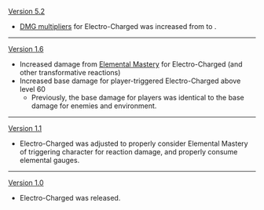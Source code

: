 {{Change History/Header}}
[[Version 5.2]]
* [[Elemental Reaction/Level Scaling#Reaction Multiplier|DMG multipliers]] for Electro-Charged was increased from {{Color|old|1.2}} to {{Color|new|2}}.
----
[[Version 1.6]]
* Increased damage from [[Elemental Mastery]] for Electro-Charged (and other transformative reactions)
* Increased base damage for player-triggered Electro-Charged above level 60
** Previously, the base damage for players was identical to the base damage for enemies and environment.
----
[[Version 1.1]]
* Electro-Charged was adjusted to properly consider Elemental Mastery of triggering character for reaction damage, and properly consume elemental gauges.
----
[[Version 1.0]]
* Electro-Charged was released.